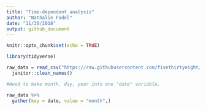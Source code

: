 ```yaml
---
title: "Time-dependent analysis"
author: "Nathalie Fadel"
date: "11/30/2018"
output: github_document
---
```


```r
knitr::opts_chunk$set(echo = TRUE)

library(tidyverse)

raw_data = read_csv("https://raw.githubusercontent.com/fivethirtyeight/data/master/police-killings/police_killings.csv") %>%
  janitor::clean_names()

#Need to make month, day, year into one "date" variable.

raw_data %>%
  gather(key = date, value = "month",)


```



